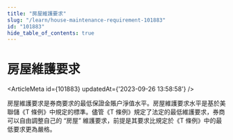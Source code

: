 ```yaml
---
title: "房屋維護要求"
slug: "/learn/house-maintenance-requirement-101883"
id: "101883"
hide_table_of_contents: true
---
```



# 房屋維護要求

<ArticleMeta id={101883} updatedAt={'2023-09-26 13:58:58'} />
<div className='border-solid border-b border-t-0 my-4 border-[var(--ifm-color-gray-300)]' />

房屋維護要求是券商要求的最低保證金賬户淨值水平。房屋維護要求水平是基於美聯儲《T 條例》中規定的標準。儘管《T 條例》規定了法定的最低維護要求，券商可以自由調整自己的 “房屋” 維護要求，前提是其要求比規定於《T 條例》中的最低要求更為嚴格。
